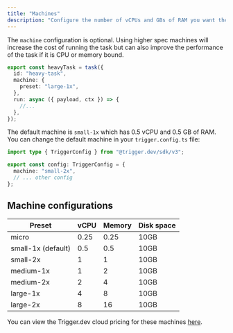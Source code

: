 ```yaml
---
title: "Machines"
description: "Configure the number of vCPUs and GBs of RAM you want the task to use."
---
```


The `machine` configuration is optional. Using higher spec machines will increase the cost of running the task but can also improve the performance of the task if it is CPU or memory bound.

```ts /trigger/heavy-task.ts
export const heavyTask = task({
  id: "heavy-task",
  machine: {
    preset: "large-1x",
  },
  run: async ({ payload, ctx }) => {
    //...
  },
});
```

The default machine is `small-1x` which has 0.5 vCPU and 0.5 GB of RAM. You can change the default machine in your `trigger.config.ts` file:

```ts trigger.config.ts
import type { TriggerConfig } from "@trigger.dev/sdk/v3";

export const config: TriggerConfig = {
  machine: "small-2x",
  // ... other config
};
```

## Machine configurations

| Preset              | vCPU | Memory | Disk space |
| ------------------- | ---- | ------ | ---------- |
| micro               | 0.25 | 0.25   | 10GB       |
| small-1x (default)  | 0.5  | 0.5    | 10GB       |
| small-2x            | 1    | 1      | 10GB       |
| medium-1x           | 1    | 2      | 10GB       |
| medium-2x           | 2    | 4      | 10GB       |
| large-1x            | 4    | 8      | 10GB       |
| large-2x            | 8    | 16     | 10GB       |

You can view the Trigger.dev cloud pricing for these machines [here](https://trigger.dev/pricing#computePricing).
